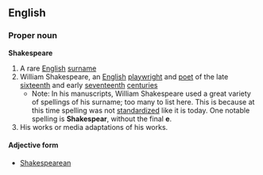 ==English==
===Proper noun===
{{wikipedia}}
'''Shakespeare'''
#A rare [[English]] [[surname]]
#William Shakespeare, an [[English]] [[playwright]] and [[poet]] of the late [[sixteenth]] and early [[seventeenth]] [[centuries]]
#*Note: In his manuscripts, William Shakespeare used a great variety of spellings of his surname; too many to list here. This is because at this time spelling was not [[standardize]]d like it is today.  One notable spelling is '''Shakespear''', without the final '''e'''.
#His works or media adaptations of his works.

====Adjective form====
*[[Shakespearean]]